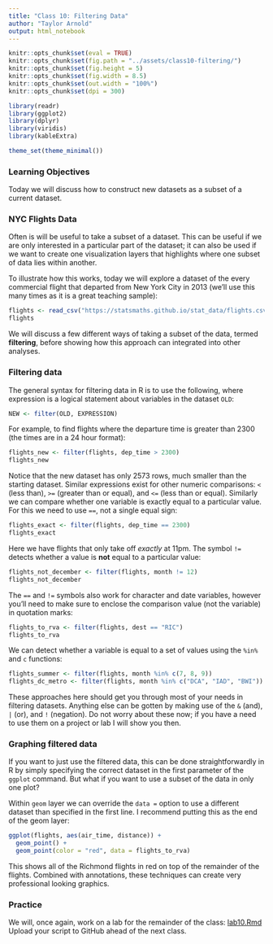```yaml
---
title: "Class 10: Filtering Data"
author: "Taylor Arnold"
output: html_notebook
---
```


```r
knitr::opts_chunk$set(eval = TRUE)
knitr::opts_chunk$set(fig.path = "../assets/class10-filtering/")
knitr::opts_chunk$set(fig.height = 5)
knitr::opts_chunk$set(fig.width = 8.5)
knitr::opts_chunk$set(out.width = "100%")
knitr::opts_chunk$set(dpi = 300)
```

```r
library(readr)
library(ggplot2)
library(dplyr)
library(viridis)
library(kableExtra)

theme_set(theme_minimal())
```

### Learning Objectives

Today we will discuss how to construct new datasets as a subset of a current
dataset.

### NYC Flights Data

Often is will be useful to take a subset of a dataset. This can be useful
if we are only interested in a particular part of the dataset; it can also
be used if we want to create one visualization layers that highlights where
one subset of data lies within another.

To illustrate how this works, today we will explore a dataset of the every
commercial flight that departed from New York City in 2013 (we'll use this
many times as it is a great teaching sample):

```r
flights <- read_csv("https://statsmaths.github.io/stat_data/flights.csv")
flights
```

We will discuss a few different ways of taking a subset of the data, termed
**filtering**, before showing how this approach can integrated into other
analyses.

### Filtering data

The general syntax for filtering data in R is to use the following, where
expression is a logical statement about variables in the dataset `OLD`:

```r
NEW <- filter(OLD, EXPRESSION)
```

For example, to find flights where the departure time is greater than
2300 (the times are in a 24 hour format):

```r
flights_new <- filter(flights, dep_time > 2300)
flights_new
```

Notice that the new dataset has only 2573 rows, much smaller than the starting
dataset. Similar expressions exist for other numeric comparisons: `<` (less
than), `>=` (greater than or equal), and `<=` (less than or equal). Similarly
we can compare whether one variable is exactly equal to a particular value.
For this we need to use `==`, not a single equal sign:

```r
flights_exact <- filter(flights, dep_time == 2300)
flights_exact
```

Here we have flights that only take off *exactly* at 11pm. The symbol `!=`
detects whether a value is **not** equal to a particular value:

```r
flights_not_december <- filter(flights, month != 12)
flights_not_december
```

The `==` and `!=` symbols also work for character and date variables, however
you'll need to make sure to enclose the comparison value (not the variable) in
quotation marks:

```r
flights_to_rva <- filter(flights, dest == "RIC")
flights_to_rva
```

We can detect whether a variable is equal to a set of values using the `%in%`
and `c` functions:

```r
flights_summer <- filter(flights, month %in% c(7, 8, 9))
flights_dc_metro <- filter(flights, month %in% c("DCA", "IAD", "BWI"))
```

These approaches here should get you through most of your needs in filtering
datasets. Anything else can be gotten by making use of the `&` (and),
`|` (or), and `!` (negation). Do not worry about these now; if you have a
need to use them on a project or lab I will show you then.

### Graphing filtered data

If you want to just use the filtered data, this can be done straightforwardly
in R by simply specifying the correct dataset in the first parameter of the
`ggplot` command. But what if you want to use a subset of the data in only
one plot?

Within `geom` layer we can override the `data = ` option to use a different
dataset than specified in the first line. I recommend putting this as the end
of the geom layer:

```r
ggplot(flights, aes(air_time, distance)) +
  geom_point() +
  geom_point(color = "red", data = flights_to_rva)
```

This shows all of the Richmond flights in red on top of the remainder of the
flights. Combined with annotations, these techniques can create very
professional looking graphics.

### Practice

We will, once again, work on a lab for the remainder of the class:
<a href="https://raw.githubusercontent.com/statsmaths/stat209/master/labs/lab10.Rmd" download="lab10.Rmd" target="_blank">lab10.Rmd</a>
Upload your script to GitHub ahead of the next class.








